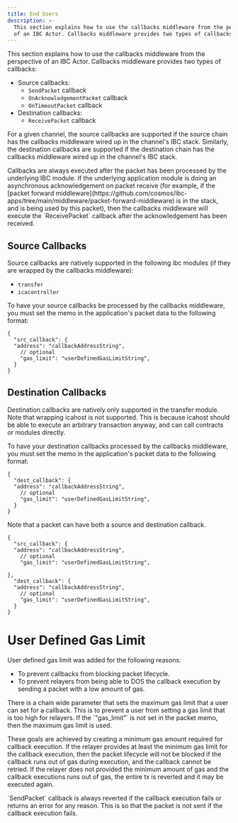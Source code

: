 ```yaml
---
title: End Users
description: >-
  This section explains how to use the callbacks middleware from the perspective
  of an IBC Actor. Callbacks middleware provides two types of callbacks:
---
```


This section explains how to use the callbacks middleware from the perspective of an IBC Actor. Callbacks middleware provides two types of callbacks:

* Source callbacks:
  * `SendPacket` callback
  * `OnAcknowledgementPacket` callback
  * `OnTimeoutPacket` callback
* Destination callbacks:
  * `ReceivePacket` callback

For a given channel, the source callbacks are supported if the source chain has the callbacks middleware wired up in the channel's IBC stack. Similarly, the destination callbacks are supported if the destination chain has the callbacks middleware wired up in the channel's IBC stack.

<Tip>
Callbacks are always executed after the packet has been processed by the underlying IBC module.
</Tip>

<Warning>
If the underlying application module is doing an asynchronous acknowledgement on packet receive (for example, if the [packet forward middleware](https://github.com/cosmos/ibc-apps/tree/main/middleware/packet-forward-middleware) is in the stack, and is being used by this packet), then the callbacks middleware will execute the `ReceivePacket` callback after the acknowledgement has been received.
</Warning>

## Source Callbacks

Source callbacks are natively supported in the following ibc modules (if they are wrapped by the callbacks middleware):

* `transfer`
* `icacontroller`

To have your source callbacks be processed by the callbacks middleware, you must set the memo in the application's packet data to the following format:

```jsonc
{
  "src_callback": {
  "address": "callbackAddressString",
    // optional
    "gas_limit": "userDefinedGasLimitString",
  }
}
```

## Destination Callbacks

Destination callbacks are natively only supported in the transfer module. Note that wrapping icahost is not supported. This is because icahost should be able to execute an arbitrary transaction anyway, and can call contracts or modules directly.

To have your destination callbacks processed by the callbacks middleware, you must set the memo in the application's packet data to the following format:

```jsonc
{
  "dest_callback": {
  "address": "callbackAddressString",
    // optional
    "gas_limit": "userDefinedGasLimitString",
  }
}
```

Note that a packet can have both a source and destination callback.

```jsonc expandable
{
  "src_callback": {
  "address": "callbackAddressString",
    // optional
    "gas_limit": "userDefinedGasLimitString",
  
},
  "dest_callback": {
  "address": "callbackAddressString",
    // optional
    "gas_limit": "userDefinedGasLimitString",
  }
}
```

# User Defined Gas Limit

User defined gas limit was added for the following reasons:

* To prevent callbacks from blocking packet lifecycle.
* To prevent relayers from being able to DOS the callback execution by sending a packet with a low amount of gas.

<Tip>
There is a chain wide parameter that sets the maximum gas limit that a user can set for a callback. This is to prevent a user from setting a gas limit that is too high for relayers. If the `"gas_limit"` is not set in the packet memo, then the maximum gas limit is used.
</Tip>

These goals are achieved by creating a minimum gas amount required for callback execution. If the relayer provides at least the minimum gas limit for the callback execution, then the packet lifecycle will not be blocked if the callback runs out of gas during execution, and the callback cannot be retried. If the relayer does not provided the minimum amount of gas and the callback executions runs out of gas, the entire tx is reverted and it may be executed again.

<Tip>
`SendPacket` callback is always reverted if the callback execution fails or returns an error for any reason. This is so that the packet is not sent if the callback execution fails.
</Tip>
